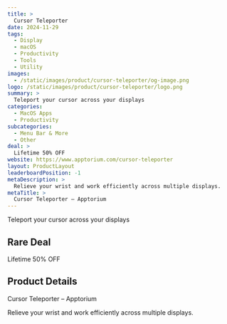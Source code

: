 ```yaml
---
title: >
  Cursor Teleporter
date: 2024-11-29
tags:
  - Display
  - macOS
  - Productivity
  - Tools
  - Utility
images:
  - /static/images/product/cursor-teleporter/og-image.png
logo: /static/images/product/cursor-teleporter/logo.png
summary: >
  Teleport your cursor across your displays
categories:
  - MacOS Apps
  - Productivity
subcategories:
  - Menu Bar & More
  - Other
deal: >
  Lifetime 50% OFF
website: https://www.apptorium.com/cursor-teleporter
layout: ProductLayout
leaderboardPosition: -1
metaDescription: >
  Relieve your wrist and work efficiently across multiple displays.
metaTitle: >
  Cursor Teleporter – Apptorium
---
```

Teleport your cursor across your displays

## Rare Deal

Lifetime 50% OFF

## Product Details

Cursor Teleporter – Apptorium

Relieve your wrist and work efficiently across multiple displays.
